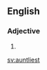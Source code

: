 ==English==

===Adjective===
{{head|en|adjective superlative form}}

# {{en-superlative of|auntly}}

[[sv:auntliest]]